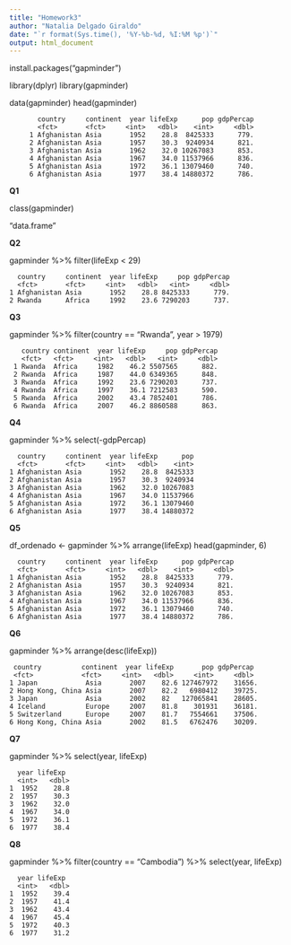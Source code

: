 ```yaml
---
title: "Homework3"
author: "Natalia Delgado Giraldo"
date: "`r format(Sys.time(), '%Y-%b-%d, %I:%M %p')`"
output: html_document
---
```

install.packages("gapminder")

library(dplyr)
library(gapminder)

data(gapminder)
head(gapminder)

           country     continent  year lifeExp      pop gdpPercap
           <fct>       <fct>     <int>   <dbl>    <int>     <dbl>
         1 Afghanistan Asia       1952    28.8  8425333      779.
         2 Afghanistan Asia       1957    30.3  9240934      821.
         3 Afghanistan Asia       1962    32.0 10267083      853.
         4 Afghanistan Asia       1967    34.0 11537966      836.
         5 Afghanistan Asia       1972    36.1 13079460      740.
         6 Afghanistan Asia       1977    38.4 14880372      786.

**Q1**

class(gapminder)

"data.frame"

**Q2**

gapminder %>% 
  filter(lifeExp < 29)
  
      country     continent  year lifeExp     pop gdpPercap
      <fct>       <fct>     <int>   <dbl>   <int>     <dbl>
    1 Afghanistan Asia       1952    28.8 8425333      779.
    2 Rwanda      Africa     1992    23.6 7290203      737.

**Q3**

gapminder %>% 
  filter(country == "Rwanda", year > 1979)

       country continent  year lifeExp     pop gdpPercap
       <fct>   <fct>     <int>   <dbl>   <int>     <dbl>
     1 Rwanda  Africa     1982    46.2 5507565      882.
     2 Rwanda  Africa     1987    44.0 6349365      848.
     3 Rwanda  Africa     1992    23.6 7290203      737.
     4 Rwanda  Africa     1997    36.1 7212583      590.
     5 Rwanda  Africa     2002    43.4 7852401      786.
     6 Rwanda  Africa     2007    46.2 8860588      863.

**Q4**

gapminder %>%
select(-gdpPercap)


      country     continent  year lifeExp      pop
      <fct>       <fct>     <int>   <dbl>    <int>
    1 Afghanistan Asia       1952    28.8  8425333
    2 Afghanistan Asia       1957    30.3  9240934
    3 Afghanistan Asia       1962    32.0 10267083
    4 Afghanistan Asia       1967    34.0 11537966
    5 Afghanistan Asia       1972    36.1 13079460
    6 Afghanistan Asia       1977    38.4 14880372
    
**Q5**

df_ordenado <- gapminder %>% 
arrange(lifeExp)
head(gapminder, 6)

      country     continent  year lifeExp      pop gdpPercap
      <fct>       <fct>     <int>   <dbl>    <int>     <dbl>
    1 Afghanistan Asia       1952    28.8  8425333      779.
    2 Afghanistan Asia       1957    30.3  9240934      821.
    3 Afghanistan Asia       1962    32.0 10267083      853.
    4 Afghanistan Asia       1967    34.0 11537966      836.
    5 Afghanistan Asia       1972    36.1 13079460      740.
    6 Afghanistan Asia       1977    38.4 14880372      786.
    
    
    
**Q6**

gapminder %>% 
arrange(desc(lifeExp))

     country          continent  year lifeExp       pop gdpPercap
     <fct>            <fct>     <int>   <dbl>     <int>     <dbl>
    1 Japan            Asia       2007    82.6 127467972    31656.
    2 Hong Kong, China Asia       2007    82.2   6980412    39725.
    3 Japan            Asia       2002    82   127065841    28605.
    4 Iceland          Europe     2007    81.8    301931    36181.
    5 Switzerland      Europe     2007    81.7   7554661    37506.
    6 Hong Kong, China Asia       2002    81.5   6762476    30209.
    
    
**Q7**   

gapminder %>%
  select(year, lifeExp)

      year lifeExp
      <int>   <dbl>
    1  1952    28.8
    2  1957    30.3
    3  1962    32.0
    4  1967    34.0
    5  1972    36.1
    6  1977    38.4
    
**Q8**   

gapminder %>%
 filter(country == "Cambodia") %>% select(year, lifeExp)
 
      year lifeExp
      <int>   <dbl>
    1  1952    39.4
    2  1957    41.4
    3  1962    43.4
    4  1967    45.4
    5  1972    40.3
    6  1977    31.2



  



